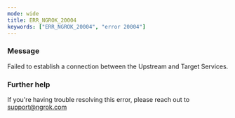 ```yaml
---
mode: wide
title: ERR_NGROK_20004
keywords: ["ERR_NGROK_20004", "error 20004"]
---
```


### Message

Failed to establish a connection between the Upstream and Target Services.

### Further help

If you're having trouble resolving this error, please reach out to [support@ngrok.com](mailto:support@ngrok.com?subject=Help%20with%20ERR_NGROK_20004)

